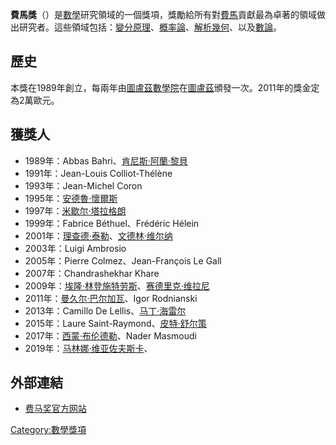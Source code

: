 {{Infobox award
| name = 費馬獎
| image = 
| alt = 
| description = 對[[變分原理|變分原理]]、[[概率論|概率論]]、[[解析幾何|解析幾何]]、或[[數論|數論]]做出突出貢獻者
| presenter = [[土魯斯數學院|土魯斯數學院]]
| country = [[法國|法國]]
| year = 1989年
| website = http://www.math.univ-toulouse.fr/FermatPrize
}}
'''費馬獎'''（{{lang-fr|'''Prix Fermat'''}}）是[[數學|數學]]研究領域的一個獎項，獎勵給所有對[[費馬|費馬]]貢獻最為卓著的領域做出研究者。這些領域包括：[[變分原理|變分原理]]、[[概率論|概率論]]、[[解析幾何|解析幾何]]、以及[[數論|數論]]。

==歷史==
本獎在1989年創立，每兩年由[[圖盧茲數學院|圖盧茲數學院]]在[[圖盧茲|圖盧茲]]頒發一次。2011年的獎金定為2萬歐元。

== 獲獎人 ==
* 1989年：Abbas Bahri、[[肯尼斯·阿蘭·黎貝|肯尼斯·阿蘭·黎貝]]
* 1991年：Jean-Louis Colliot-Thélène
* 1993年：Jean-Michel Coron
* 1995年：[[安德魯·懷爾斯|安德魯·懷爾斯]]
* 1997年：[[米歇尔·塔拉格朗|米歇尔·塔拉格朗]]
* 1999年：Fabrice Béthuel、Frédéric Hélein
* 2001年：[[理查·泰勒_(数学家)|理查德·泰勒]]、[[文德林·维尔纳|文德林·维尔纳]]
* 2003年：Luigi Ambrosio
* 2005年：Pierre Colmez、Jean-François Le Gall
* 2007年：Chandrashekhar Khare
* 2009年：[[埃隆·林登施特劳斯|埃隆·林登施特劳斯]]、[[赛德里克·维拉尼|赛德里克·维拉尼]]
* 2011年：[[曼久尔·巴尔加瓦|曼久尔·巴尔加瓦]]、Igor Rodnianski
* 2013年：Camillo De Lellis、[[马丁·海雷尔|马丁·海雷尔]]
* 2015年：Laure Saint-Raymond、[[皮特·舒尔策|皮特·舒尔策]]
* 2017年：[[西蒙·布伦德勒|西蒙·布伦德勒]]、Nader Masmoudi
* 2019年：[[马林娜·维亚佐夫斯卡|马林娜·维亚佐夫斯卡]]、{{le|阿列克谢·鲍罗廷|Alexei Borodin}}

==外部連結==
*[http://www.math.univ-toulouse.fr/spip.php?article240&lang=fr 费马奖官方网站] {{Wayback|url=http://www.math.univ-toulouse.fr/spip.php?article240&lang=fr |date=20200630210103 }}

{{费马奖获得者}}
[[Category:數學獎項|Category:數學獎項]]